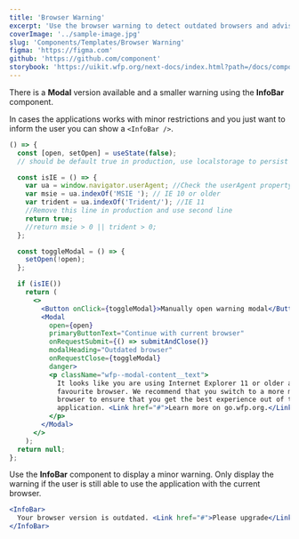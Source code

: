 ```yaml
---
title: 'Browser Warning'
excerpt: 'Use the browser warning to detect outdated browsers and advises users to upgrade to a new version.'
coverImage: '../sample-image.jpg'
slug: 'Components/Templates/Browser Warning'
figma: 'https://figma.com'
github: 'https://github.com/component'
storybook: 'https://uikit.wfp.org/next-docs/index.html?path=/docs/components-button--button-regular'
---
```


There is a **Modal** version available and a smaller warning using the **InfoBar** component.

In cases the applications works with minor restrictions and you just want to inform the user you can show a `<InfoBar />`.

```jsx live
() => {
  const [open, setOpen] = useState(false);
  // should be default true in production, use localstorage to persist

  const isIE = () => {
    var ua = window.navigator.userAgent; //Check the userAgent property of the window.navigator object
    var msie = ua.indexOf('MSIE '); // IE 10 or older
    var trident = ua.indexOf('Trident/'); //IE 11
    //Remove this line in production and use second line
    return true;
    //return msie > 0 || trident > 0;
  };

  const toggleModal = () => {
    setOpen(!open);
  };

  if (isIE())
    return (
      <>
        <Button onClick={toggleModal}>Manually open warning modal</Button>
        <Modal
          open={open}
          primaryButtonText="Continue with current browser"
          onRequestSubmit={() => submitAndClose()}
          modalHeading="Outdated browser"
          onRequestClose={toggleModal}
          danger>
          <p className="wfp--modal-content__text">
            It looks like you are using Internet Explorer 11 or older as your
            favourite browser. We recommend that you switch to a more modern
            browser to ensure that you get the best experience out of this
            application. <Link href="#">Learn more on go.wfp.org.</Link>
          </p>
        </Modal>
      </>
    );
  return null;
};
```

Use the **InfoBar** component to display a minor warning. Only display the warning if the user is still able to use the application with the current browser.

```jsx live
<InfoBar>
  Your browser version is outdated. <Link href="#">Please upgrade</Link>
</InfoBar>
```
